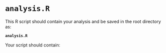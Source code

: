 # `analysis.R`

This R script should contain your analysis and be saved in the root directory as:

**`analysis.R`**

Your script should contain:

```r

```


